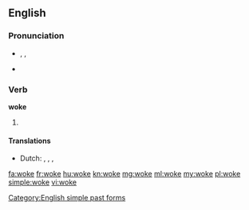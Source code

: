 ==English==

===Pronunciation===
* {{enPR|wōk}}, {{IPA|/wəʊk/}}, {{SAMPA|/w@Uk/}}
* {{audio|En-us-woke.ogg|Audio (US)}}
*: {{rhymes|əʊk}}

===Verb===
'''woke'''

# {{past of|[[wake]]}}

====Translations====
* Dutch: {{t-|nl|ontwaakte}}, {{t-|nl|ontwaakten}}, {{t-|nl|wekte}}, {{t-|nl|wekten}}


[[Category:English simple past forms]]

[[fa:woke]]
[[fr:woke]]
[[hu:woke]]
[[kn:woke]]
[[mg:woke]]
[[ml:woke]]
[[my:woke]]
[[pl:woke]]
[[simple:woke]]
[[vi:woke]]